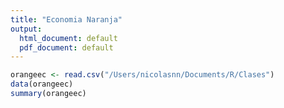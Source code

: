 ```yaml
---
title: "Economia Naranja"
output:
  html_document: default
  pdf_document: default
---
```


```r
orangeec <- read.csv("/Users/nicolasnn/Documents/R/Clases")
data(orangeec) 
summary(orangeec)
```


